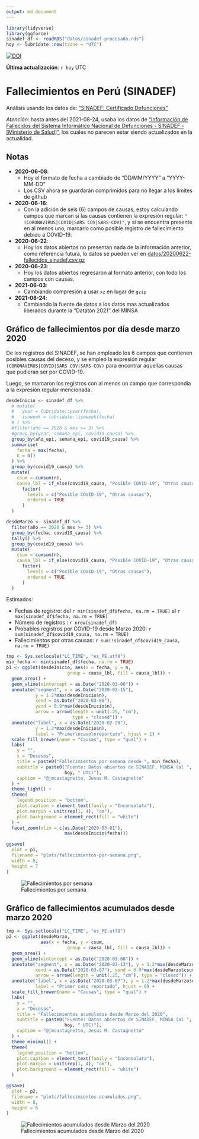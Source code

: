 ```yaml
---
output: md_document
---
```


```r
library(tidyverse)
library(ggforce)
sinadef_df <- readRDS("datos/sinadef-procesado.rds")
hoy <- lubridate::now(tzone = "UTC")
```

[![DOI](https://zenodo.org/badge/270383647.svg)](https://zenodo.org/badge/latestdoi/270383647)

**Última actualización**: `r hoy` UTC

# Fallecimientos en Perú (SINADEF)

Análisis usando los datos de: ["SINADEF: Certificado Defunciones"](https://www.datosabiertos.gob.pe/dataset/sinadef-certificado-defunciones)

*Atención*: hasta antes del 2021-08-24, usaba los datos de
["Información de Fallecidos del Sistema Informático Nacional de Defunciones - SINADEF - [Ministerio de Salud]"](https://www.datosabiertos.gob.pe/dataset/informaci%C3%B3n-de-fallecidos-del-sistema-inform%C3%A1tico-nacional-de-defunciones-sinadef-ministerio), los cuales no parecen estar siendo actualizados en la actualidad.

## Notas

- **2020-06-08**:
  - Hoy el formato de fecha a cambiado de "DD/MM/YYYY" a "YYYY-MM-DD"
  - Los CSV ahora se guardarán comprimidos para no llegar a los límites de github

- **2020-06-16**:
  - Con la adición de seis (6) campos de causas, estoy calculando campos que marcan si las causas contienen la expresión regular: `"(CORONAVIRUS|COVID|SARS COV|SARS-COV)"`, y si se encuentra presente en al menos uno, marcarlo como posible registro de fallecimiento debido a COVID-19.

- **2020-06-22**:
  - Hoy los datos abiertos no presentan nada de la información anterior, como referencia futura, lo datos se pueden ver en [datos/20200622-fallecidos_sinadef.csv.gz]("datos/20200622-fallecidos_sinadef.csv.gz")

- **2020-06-23**:
  - Hoy los datos abiertos regresaron al formato anterior, con todo los campos con causas.

- **2021-06-03**:
  - Cambiando compresión a usar `xz` en lugar de `gzip`

- **2021-08-24**:
  - Cambiando la fuente de datos a los datos mas actualizados liberados durante la "Datatón 2021" del MINSA

## Gráfico de fallecimientos por día desde marzo 2020

De los registros del SINADEF, se han empleado los 6 campos que contienen posibles causas del deceso, y se empleó la expresión regular `(CORONAVIRUS|COVID|SARS COV|SARS-COV)` para encontrar aquellas causas que pudieran ser por COVID-19. 

Luego, se marcaron los registros con al menos un campo que correspondía a la expresión regular mencionada.

```r
desdeInicio <- sinadef_df %>% 
  # mutate(
  #   year = lubridate::year(fecha),
  #   isoweek = lubridate::isoweek(fecha)
  # ) %>% 
  #filter(año == 2020 & mes >= 3) %>% 
  #group_by(year, semana_epi, covid19_causa) %>% 
  group_by(año_epi, semana_epi, covid19_causa) %>% 
  summarise(
    fecha = max(fecha),
    n = n()
  ) %>% 
  group_by(covid19_causa) %>% 
  mutate(
    csum = cumsum(n),
    causa_lbl = if_else(covid19_causa, "Posible COVID-19", "Otras causas") %>% 
      factor(
        levels = c("Posible COVID-19", "Otras causas"),
        ordered = TRUE
      )
  )

desdeMarzo <- sinadef_df %>% 
  filter(año == 2020 & mes >= 3) %>% 
  group_by(fecha, covid19_causa) %>% 
  tally() %>% 
  group_by(covid19_causa) %>% 
  mutate(
    csum = cumsum(n),
    causa_lbl = if_else(covid19_causa, "Posible COVID-19", "Otras causas") %>% 
      factor(
        levels = c("Posible COVID-19", "Otras causas"),
        ordered = TRUE
      )
  )

```

Estimados:

- Fechas de registro: del `r min(sinadef_df$fecha, na.rm = TRUE)` al `r max(sinadef_df$fecha, na.rm = TRUE)`
- Número de registros : `r nrow(sinadef_df)`
- Probables registros por COVID-19 desde Marzo 2020: `r sum(sinadef_df$covid19_causa, na.rm = TRUE)`
- Fallecimientos por otras causas: `r sum(!sinadef_df$covid19_causa, na.rm = TRUE)`


```r
tmp <- Sys.setlocale("LC_TIME", "es_PE.utf8")
min_fecha <- min(sinadef_df$fecha, na.rm = TRUE)
p1 <- ggplot(desdeInicio, aes(x = fecha, y = n, 
                       group = causa_lbl, fill = causa_lbl)) +
  geom_area() +
  geom_vline(xintercept = as.Date("2020-03-06")) +
  annotate("segment", x = as.Date("2020-02-15"), 
           y = 1.2*max(desdeInicio$n),
           xend = as.Date("2020-03-06"), 
           yend = 0.9*max(desdeInicio$n),
           arrow = arrow(length = unit(.25, "cm"), 
                         type = "closed")) +
  annotate("label", x = as.Date("2020-02-20"), 
           y = 1.2*max(desdeInicio$n),
           label = "Primer\ncaso\nreportado", hjust = 1) +
  scale_fill_brewer(name = "Causas", type = "qual") +
  labs(
    y = "",
    x = "Decesos",
    title = paste0("Fallecimientos por semana desde ", min_fecha),
    subtitle = paste0("Fuente: Datos abiertos de SINADEF, MINSA (al ",
                      hoy, " UTC)"),
    caption = "@jmcastagnetto, Jesus M. Castagnetto"
  ) +
  theme_light() +
  theme(
    legend.position = "bottom",
    plot.caption = element_text(family = "Inconsolata"),
    plot.margin = unit(rep(1, 4), "cm"),
    plot.background = element_rect(fill = "white")
  ) + 
  facet_zoom(xlim = c(as.Date("2020-03-01"),
                      max(desdeInicio$fecha)))

ggsave(
  plot = p1,
  filename = "plots/fallecimientos-por-semana.png",
  width = 8,
  height = 7
)
```
![Fallecimientos por semana](plots/fallecimientos-por-semana.png)

## Gráfico de fallecimientos acumulados desde marzo 2020


```r
tmp <- Sys.setlocale("LC_TIME", "es_PE.utf8")
p2 <- ggplot(desdeMarzo, 
             aes(x = fecha, y = csum, 
                       group = causa_lbl, fill = causa_lbl)) +
  geom_area() +
  geom_vline(xintercept = as.Date("2020-03-06")) +
  annotate("segment", x = as.Date("2020-03-13"), y = 1.2*max(desdeMarzo$csum),
           xend = as.Date("2020-03-07"), yend = 0.9*max(desdeMarzo$csum),
           arrow = arrow(length = unit(.25, "cm"), type = "closed")) +
  annotate("label", x = as.Date("2020-03-07"), y = 1.2*max(desdeMarzo$csum),
           label = "Primer caso reportado", hjust = 0) +
  scale_fill_brewer(name = "Causas", type = "qual") +
  labs(
    y = "",
    x = "Decesos",
    title = "Fallecimientos acumulados desde Marzo del 2020",
    subtitle = paste0("Fuente: Datos abiertos de SINADEF, MINSA (al ",
                      hoy, " UTC)"),
    caption = "@jmcastagnetto, Jesus M. Castagnetto"
  ) +
  theme_minimal() +
  theme(
    legend.position = "bottom",
    plot.caption = element_text(family = "Inconsolata"),
    plot.margin = unit(rep(1, 4), "cm"),
    plot.background = element_rect(fill = "white")
  )

ggsave(
  plot = p2,
  filename = "plots/fallecimientos-acumulados.png",
  width = 8,
  height = 6
)

```
![Fallecimientos acumulados desde Marzo del 2020](plots/fallecimientos-acumulados.png)
